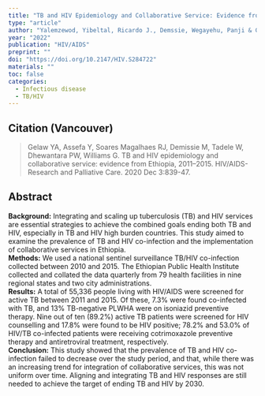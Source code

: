 ```yaml
---
title: "TB and HIV Epidemiology and Collaborative Service: Evidence from Ethiopia, 2011-2015."
type: "article"
author: "Yalemzewod, Yibeltal, Ricardo J., Demssie, Wegayehu, Panji & Gail"
year: "2022"
publication: "HIV/AIDS"
preprint: ""
doi: "https://doi.org/10.2147/HIV.S284722"
materials: ""
toc: false
categories:
  - Infectious disease
  - TB/HIV
---
```


## Citation (Vancouver)

> Gelaw YA, Assefa Y, Soares Magalhaes RJ, Demissie M, Tadele W, Dhewantara PW, Williams G. TB and HIV epidemiology and collaborative service: evidence from Ethiopia, 2011--2015. HIV/AIDS-Research and Palliative Care. 2020 Dec 3:839-47.

## Abstract

**Background:** Integrating and scaling up tuberculosis (TB) and HIV services are essential strategies to achieve the combined goals ending both TB and HIV, especially in TB and HIV high burden countries. This study aimed to examine the prevalence of TB and HIV co-infection and the implementation of collaborative services in Ethiopia.\
**Methods:** We used a national sentinel surveillance TB/HIV co-infection collected between 2010 and 2015. The Ethiopian Public Health Institute collected and collated the data quarterly from 79 health facilities in nine regional states and two city administrations.\
**Results:** A total of 55,336 people living with HIV/AIDS were screened for active TB between 2011 and 2015. Of these, 7.3% were found co-infected with TB, and 13% TB-negative PLWHA were on isoniazid preventive therapy. Nine out of ten (89.2%) active TB patients were screened for HIV counselling and 17.8% were found to be HIV positive; 78.2% and 53.0% of HIV/TB co-infected patients were receiving cotrimoxazole preventive therapy and antiretroviral treatment, respectively.\
**Conclusion:** This study showed that the prevalence of TB and HIV co-infection failed to decrease over the study period, and that, while there was an increasing trend for integration of collaborative services, this was not uniform over time. Aligning and integrating TB and HIV responses are still needed to achieve the target of ending TB and HIV by 2030.
